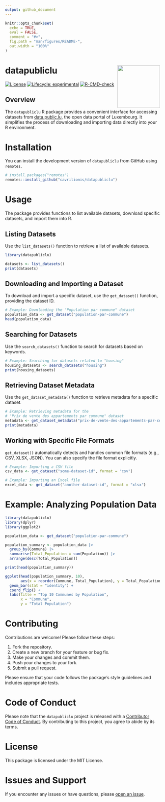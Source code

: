 ```yaml
---
output: github_document
---
```


<!-- README.md is generated from README.Rmd. Please edit that file -->

```r
knitr::opts_chunk$set(
  echo = TRUE,
  eval = FALSE,
  comment = "#>",
  fig.path = "man/figures/README-",
  out.width = "100%"
)
```

# datapubliclu <a href="https://data.public.lu/en/"><img src="man/figures/logo.png" align="right" height="138" /></a>

<!-- badges: start -->
[![License](https://img.shields.io/badge/license-MIT-blue.svg)](LICENSE)
[![Lifecycle: experimental](https://img.shields.io/badge/lifecycle-experimental-orange.svg)](https://lifecycle.r-lib.org/articles/stages.html#experimental)
[![R-CMD-check](https://github.com/cavrilionis/datapubliclu/actions/workflows/R-CMD-check.yaml/badge.svg)](https://github.com/cavrilionis/datapubliclu/actions/workflows/R-CMD-check.yaml)
<!-- badges: end -->

## Overview
The `datapubliclu` R package provides a convenient interface for accessing datasets from [data.public.lu](https://data.public.lu), the open data portal of Luxembourg. It simplifies the process of downloading and importing data directly into your R environment.

# Installation

You can install the development version of `datapubliclu` from GitHub using `remotes`.

```r
# install.packages("remotes")
remotes::install_github("cavrilionis/datapubliclu")
```

# Usage

The package provides functions to list available datasets, download specific datasets, and import them into R.

## Listing Datasets

Use the `list_datasets()` function to retrieve a list of available datasets.

```r
library(datapubliclu)

datasets <- list_datasets()
print(datasets)
```

## Downloading and Importing a Dataset

To download and import a specific dataset, use the `get_dataset()` function, providing the dataset ID.

```r
# Example: Downloading the "Population par commune" dataset
population_data <- get_dataset("population-par-commune")
head(population_data)
```

## Searching for Datasets

Use the `search_datasets()` function to search for datasets based on keywords.

```r
# Example: Searching for datasets related to "housing"
housing_datasets <- search_datasets("housing")
print(housing_datasets)
```

## Retrieving Dataset Metadata

Use the `get_dataset_metadata()` function to retrieve metadata for a specific dataset.

```r
# Example: Retrieving metadata for the
# "Prix de vente des appartements par commune" dataset
metadata <- get_dataset_metadata("prix-de-vente-des-appartements-par-commune")
print(metadata)
```

## Working with Specific File Formats

`get_dataset()` automatically detects and handles common file formats (e.g., CSV, XLSX, JSON). You can also specify the file format explicitly.

```r
# Example: Importing a CSV file
csv_data <- get_dataset("some-dataset-id", format = "csv")

# Example: Importing an Excel file
excel_data <- get_dataset("another-dataset-id", format = "xlsx")
```

# Example: Analyzing Population Data

```r
library(datapubliclu)
library(dplyr)
library(ggplot2)

population_data <- get_dataset("population-par-commune")

population_summary <- population_data |>
  group_by(Commune) |>
  summarise(Total_Population = sum(Population)) |>
  arrange(desc(Total_Population))

print(head(population_summary))

ggplot(head(population_summary, 10),
       aes(x = reorder(Commune, Total_Population), y = Total_Population)) +
  geom_bar(stat = "identity") +
  coord_flip() +
  labs(title = "Top 10 Communes by Population",
       x = "Commune",
       y = "Total Population")
```

# Contributing

Contributions are welcome! Please follow these steps:

1.  Fork the repository.
2.  Create a new branch for your feature or bug fix.
3.  Make your changes and commit them.
4.  Push your changes to your fork.
5.  Submit a pull request.

Please ensure that your code follows the package's style guidelines and includes appropriate tests.

# Code of Conduct

Please note that the `datapubliclu` project is released with a [Contributor Code of Conduct](https://contributor-covenant.org/version/2/1/CODE_OF_CONDUCT.html). By contributing to this project, you agree to abide by its terms.

# License

This package is licensed under the MIT License.

# Issues and Support

If you encounter any issues or have questions, please [open an issue](https://github.com/cavrilionis/datapubliclu/issues).
